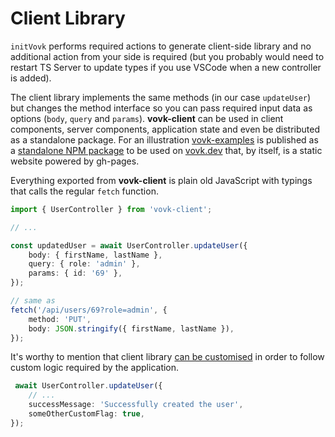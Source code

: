# Client Library

`initVovk` performs required actions to generate client-side library and no additional action from your side is required (but you probably would need to restart TS Server to update types if you use VSCode when a new controller is added).

The client library implements the same methods (in our case `updateUser`) but changes the method interface so you can pass required input data as options (`body`, `query` and `params`). **vovk-client** can be used in client components, server components, application state and even be distributed as a standalone package. For an illustration [vovk-examples](https://github.com/finom/vovk-examples) is published as a [standalone NPM package](https://www.npmjs.com/package/vovk-examples) to be used on [vovk.dev](https://vovk.dev) that, by itself, is a static website powered by gh-pages.

Everything exported from **vovk-client** is plain old JavaScript with typings that calls the regular `fetch` function.

```ts
import { UserController } from 'vovk-client';

// ...

const updatedUser = await UserController.updateUser({
    body: { firstName, lastName },
    query: { role: 'admin' },
    params: { id: '69' },
});

// same as
fetch('/api/users/69?role=admin', {
    method: 'PUT',
    body: JSON.stringify({ firstName, lastName }),
});
```

It's worthy to mention that client library [can be customised](/customization) in order to follow custom logic required by the application.

```ts
 await UserController.updateUser({
    // ...
    successMessage: 'Successfully created the user',
    someOtherCustomFlag: true,
});
```